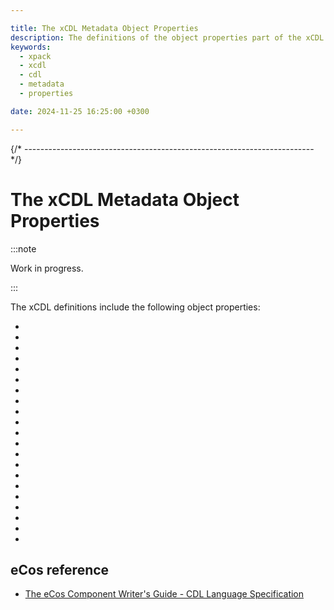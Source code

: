 ```yaml
---

title: The xCDL Metadata Object Properties
description: The definitions of the object properties part of the xCDL metadata.
keywords:
  - xpack
  - xcdl
  - cdl
  - metadata
  - properties

date: 2024-11-25 16:25:00 +0300

---
```



{/* ------------------------------------------------------------------------ */}

# The xCDL Metadata Object Properties

:::note

Work in progress.

:::

The xCDL definitions include the following object properties:

- <MetadataPropertyLink name="activeIf" />
- <MetadataPropertyLink name="category" />
- <MetadataPropertyLink name="childrenGeneratedFile" />
- <MetadataPropertyLink name="compilerIncludeFolders" />
- <MetadataPropertyLink name="compilerSourceFiles" />
- <MetadataPropertyLink name="computed" />
- <MetadataPropertyLink name="configurable" />
- <MetadataPropertyLink name="defaultEnabled" />
- <MetadataPropertyLink name="defaultValue" />
- <MetadataPropertyLink name="description" />
- <MetadataPropertyLink name="display" />
- <MetadataPropertyLink name="docsUrl" />
- <MetadataPropertyLink name="generatedDefinition" />
- <MetadataPropertyLink name="generatedFile" />
- <MetadataPropertyLink name="implements" />
- <MetadataPropertyLink name="includeCDLs" />
- <MetadataPropertyLink name="legalValues" />
- <MetadataPropertyLink name="parent" />
- <MetadataPropertyLink name="requires" />
- <MetadataPropertyLink name="valueFormat" />
- <MetadataPropertyLink name="valueType" />

## eCos reference

- [The eCos Component Writer's Guide - CDL Language Specification](https://ecos.sourceware.org/docs-latest/cdl-guide/reference.html)
